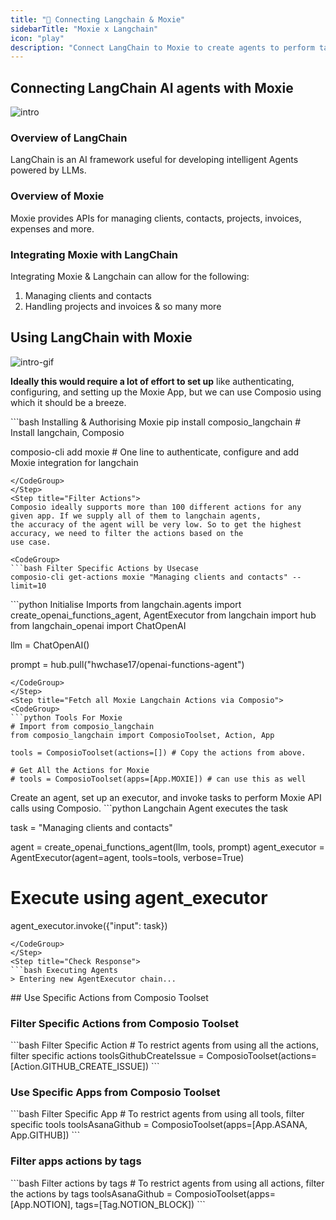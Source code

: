 ```yaml
---
title: "🚀 Connecting Langchain & Moxie"
sidebarTitle: "Moxie x Langchain"
icon: "play"
description: "Connect LangChain to Moxie to create agents to perform tasks using natural language"
---
```


## Connecting LangChain AI agents with Moxie
![intro](/media/intro.jpg)

### Overview of LangChain

LangChain is an AI framework useful for developing intelligent Agents powered by LLMs.

### Overview of Moxie

Moxie provides APIs for managing clients, contacts, projects, invoices, expenses and more.

### Integrating Moxie with LangChain

Integrating Moxie & Langchain can allow for the following:

1. Managing clients and contacts
2. Handling projects and invoices
& so many more

## Using LangChain with Moxie
![intro-gif](/media/intro.gif)
<Steps>
<Step title="Setting Up the Environment">

**Ideally this would require a lot of effort to set up** like authenticating, configuring, and setting up the Moxie App, but we can use Composio using which it should be a breeze.

<CodeGroup>
```bash Installing & Authorising Moxie
pip install composio_langchain # Install langchain, Composio 

composio-cli add moxie # One line to authenticate, configure and add Moxie integration for langchain
```
</CodeGroup>
</Step>
<Step title="Filter Actions">
Composio ideally supports more than 100 different actions for any given app. If we supply all of them to langchain agents, 
the accuracy of the agent will be very low. So to get the highest accuracy, we need to filter the actions based on the 
use case.

<CodeGroup>
```bash Filter Specific Actions by Usecase
composio-cli get-actions moxie "Managing clients and contacts" --limit=10
```
</CodeGroup>

</Step>
<Step title="Import Base Packages">

<CodeGroup>
```python Initialise Imports
from langchain.agents import create_openai_functions_agent, AgentExecutor
from langchain import hub
from langchain_openai import ChatOpenAI


llm = ChatOpenAI()

prompt = hub.pull("hwchase17/openai-functions-agent")
```
</CodeGroup>
</Step>
<Step title="Fetch all Moxie Langchain Actions via Composio">
<CodeGroup>
```python Tools For Moxie
# Import from composio_langchain
from composio_langchain import ComposioToolset, Action, App

tools = ComposioToolset(actions=[]) # Copy the actions from above. 

# Get All the Actions for Moxie
# tools = ComposioToolset(apps=[App.MOXIE]) # can use this as well
```
</CodeGroup>
</Step>
<Step title="Execute the Agent">
Create an agent, set up an executor, and invoke tasks to perform Moxie API calls using Composio. 
<CodeGroup>
```python Langchain Agent executes the task

task = "Managing clients and contacts"

agent = create_openai_functions_agent(llm, tools, prompt)
agent_executor = AgentExecutor(agent=agent, tools=tools, verbose=True)

# Execute using agent_executor
agent_executor.invoke({"input": task})
```
</CodeGroup>
</Step>
<Step title="Check Response">
```bash Executing Agents
> Entering new AgentExecutor chain...
```
</Step>
</Steps>
## Use Specific Actions from Composio Toolset

### Filter Specific Actions from Composio Toolset

<CodeGroup>
```bash Filter Specific Action
# To restrict agents from using all the actions, filter specific actions
toolsGithubCreateIssue = ComposioToolset(actions=[Action.GITHUB_CREATE_ISSUE])
```
</CodeGroup>

### Use Specific Apps from Composio Toolset
<CodeGroup>
```bash Filter Specific App
# To restrict agents from using all tools, filter specific tools
toolsAsanaGithub = ComposioToolset(apps=[App.ASANA, App.GITHUB])
```
</CodeGroup>

### Filter apps actions by tags 
<CodeGroup>
```bash Filter actions by tags
# To restrict agents from using all actions, filter the actions by tags
toolsAsanaGithub = ComposioToolset(apps=[App.NOTION], tags=[Tag.NOTION_BLOCK])
```
</CodeGroup>

